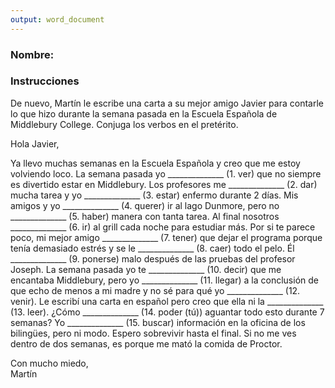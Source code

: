 ```yaml
---
output: word_document
---
```


### Nombre:  

### Instrucciones

De nuevo, Martín le escribe una carta a su mejor amigo Javier para contarle lo que hizo durante la semana pasada en la Escuela Española de Middlebury College. Conjuga los verbos en el pretérito.

Hola Javier,

Ya llevo muchas semanas en la Escuela Española y creo que me estoy volviendo loco. La semana pasada yo \_\_\_\_\_\_\_\_\_\_\_\_\_\_ (1. ver) que no siempre es divertido estar en Middlebury. Los profesores me \_\_\_\_\_\_\_\_\_\_\_\_\_\_ (2. dar) mucha tarea y yo \_\_\_\_\_\_\_\_\_\_\_\_\_\_ (3. estar) enfermo durante 2 días. Mis amigos y yo \_\_\_\_\_\_\_\_\_\_\_\_\_\_ (4. querer) ir al lago Dunmore, pero no \_\_\_\_\_\_\_\_\_\_\_\_\_\_ (5. haber) manera con tanta tarea. Al final nosotros \_\_\_\_\_\_\_\_\_\_\_\_\_\_ (6. ir) al grill cada noche para estudiar más. Por si te parece poco, mi mejor amigo \_\_\_\_\_\_\_\_\_\_\_\_\_\_ (7. tener) que dejar el programa porque tenía demasiado estrés y se le \_\_\_\_\_\_\_\_\_\_\_\_\_\_ (8. caer) todo el pelo. Él \_\_\_\_\_\_\_\_\_\_\_\_\_\_ (9. ponerse) malo después de las pruebas del profesor Joseph. La semana pasada yo te \_\_\_\_\_\_\_\_\_\_\_\_\_\_ (10. decir) que me encantaba Middlebury, pero yo \_\_\_\_\_\_\_\_\_\_\_\_\_\_ (11. llegar) a la conclusión de que echo de menos a mi madre y no sé para qué yo \_\_\_\_\_\_\_\_\_\_\_\_\_\_ (12. venir). Le escribí una carta en español pero creo que ella ni la \_\_\_\_\_\_\_\_\_\_\_\_\_\_ (13. leer). ¿Cómo \_\_\_\_\_\_\_\_\_\_\_\_\_\_ (14. poder (tú)) aguantar todo esto durante 7 semanas? Yo \_\_\_\_\_\_\_\_\_\_\_\_\_\_ (15. buscar) información en la oficina de los bilingües, pero ni modo. Espero sobrevivir hasta el final. Si no me ves dentro de dos semanas, es porque me mató la comida de Proctor. 


Con mucho miedo,  
Martín



